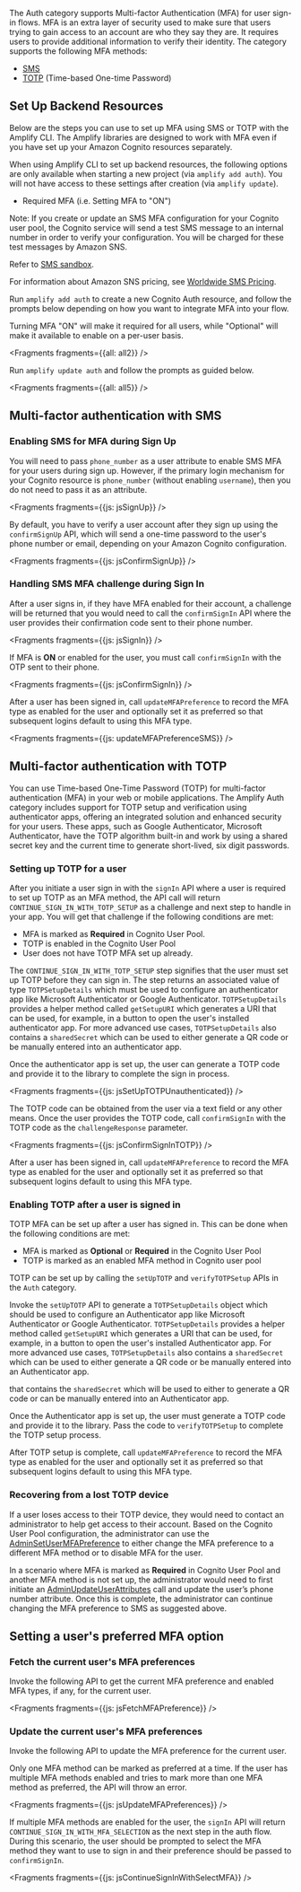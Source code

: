 The Auth category supports Multi-factor Authentication (MFA) for user sign-in flows. MFA is an extra layer of security
used to make sure that users trying to gain access to an account are who they say they are. It requires users to provide
additional information to verify their identity. The category supports the following MFA methods:

* [SMS](#multi-factor-authentication-with-sms)
* [TOTP](#multi-factor-authentication-with-totp) (Time-based One-time Password)

## Set Up Backend Resources

Below are the steps you can use to set up MFA using SMS or TOTP with the Amplify CLI. The Amplify libraries are designed to work with
MFA even if you have set up your Amazon Cognito resources separately.

<Callout warning>

When using Amplify CLI to set up backend resources, the following options are only available when starting a new project (via `amplify add auth`). You will not have access to these settings after creation (via `amplify update`).

- Required MFA (i.e. Setting MFA to "ON")

</Callout>

<Callout>
Note: If you create or update an SMS MFA configuration for your Cognito user pool, the Cognito service will send a test SMS message to an internal number in order to verify your configuration. You will be charged for these test messages by Amazon SNS.

Refer to [SMS sandbox](/lib/auth/sms_flows#sandbox-mode).

For information about Amazon SNS pricing, see [Worldwide SMS Pricing](https://aws.amazon.com/sns/sms-pricing/).
</Callout>

<BlockSwitcher>

<Block name="New Project">

Run `amplify add auth` to create a new Cognito Auth resource, and follow the prompts below depending on how you want to integrate MFA into your flow.

Turning MFA "ON" will make it required for all users, while "Optional" will make it available to enable on a per-user basis.


<Fragments fragments={{all: all2}} />

</Block>

<Block name="Existing Project">

Run `amplify update auth` and follow the prompts as guided below.


<Fragments fragments={{all: all5}} />

</Block>

</BlockSwitcher>

## Multi-factor authentication with SMS

### Enabling SMS for MFA during Sign Up

You will need to pass `phone_number` as a user attribute to enable SMS MFA for your users during sign up. However, if the primary login mechanism for your Cognito resource is
`phone_number` (without enabling `username`), then you do not need to pass it as an attribute.


<Fragments fragments={{js: jsSignUp}} />

By default, you have to verify a user account after they sign up using the `confirmSignUp` API, which will send a one-time password to the user's phone number or email,
depending on your Amazon Cognito configuration.


<Fragments fragments={{js: jsConfirmSignUp}} />

### Handling SMS MFA challenge during Sign In

After a user signs in, if they have MFA enabled for their account, a challenge will be returned that you would need to call the `confirmSignIn` API where the user provides
their confirmation code sent to their phone number.


<Fragments fragments={{js: jsSignIn}} />

If MFA is **ON** or enabled for the user, you must call `confirmSignIn` with the OTP sent to their phone.


<Fragments fragments={{js: jsConfirmSignIn}} />

After a user has been signed in, call `updateMFAPreference` to record the MFA type as enabled for the user
and optionally set it as preferred so that subsequent logins default to using this MFA type.


<Fragments fragments={{js: updateMFAPreferenceSMS}} />

## Multi-factor authentication with TOTP

You can use Time-based One-Time Password (TOTP) for multi-factor authentication (MFA) in your web or mobile applications. The Amplify Auth category includes
support for TOTP setup and verification using authenticator apps, offering an integrated solution and enhanced security for your users. These apps,
such as Google Authenticator, Microsoft Authenticator, have the TOTP algorithm built-in and work by using a shared secret key and the current time to
generate short-lived, six digit passwords.

### Setting up TOTP for a user

After you initiate a user sign in with the `signIn` API where a user is required to set up TOTP as an MFA method, the API call will return `CONTINUE_SIGN_IN_WITH_TOTP_SETUP`
as a challenge and next step to handle in your app. You will get that challenge if the following conditions are met:

- MFA is marked as **Required** in Cognito User Pool.
- TOTP is enabled in the Cognito User Pool
- User does not have TOTP MFA set up already.

The `CONTINUE_SIGN_IN_WITH_TOTP_SETUP` step signifies that the user must set up TOTP before they can sign in. The step returns an associated value of type `TOTPSetupDetails`
which must be used to configure an authenticator app like Microsoft Authenticator or Google Authenticator. `TOTPSetupDetails` provides a helper method called `getSetupURI`
which generates a URI that can be used, for example, in a button to open the user's installed authenticator app. For more advanced use cases, `TOTPSetupDetails` also contains
a `sharedSecret` which can be used to either generate a QR code or be manually entered into an authenticator app.

Once the authenticator app is set up, the user can generate a TOTP code and provide it to the library to complete the sign in process.


<Fragments fragments={{js: jsSetUpTOTPUnauthenticated}} />

The TOTP code can be obtained from the user via a text field or any other means. Once the user provides the TOTP code, call `confirmSignIn` with the TOTP code as the `challengeResponse` parameter.


<Fragments fragments={{js: jsConfirmSignInTOTP}} />

After a user has been signed in, call `updateMFAPreference` to record the MFA type as enabled for the user
and optionally set it as preferred so that subsequent logins default to using this MFA type.


<Fragments fragments ={{js:jsUpdateMFAPreferenceTOTP}} />

### Enabling TOTP after a user is signed in

TOTP MFA can be set up after a user has signed in. This can be done when the following conditions are met:

- MFA is marked as **Optional** or **Required** in the Cognito User Pool
- TOTP is marked as an enabled MFA method in Cognito user pool

TOTP can be set up by calling the `setUpTOTP` and `verifyTOTPSetup` APIs in the `Auth` category.

Invoke the `setUpTOTP` API to generate a `TOTPSetupDetails` object which should be used to configure an Authenticator app like Microsoft Authenticator or Google Authenticator. `TOTPSetupDetails` provides a helper method called `getSetupURI` which generates a URI that can be used, for example, in a button to open the user's installed Authenticator app. For more advanced use cases, `TOTPSetupDetails` also contains a `sharedSecret` which can be used to either generate a QR code or be manually entered into an Authenticator app.

that contains the `sharedSecret` which will be used to either to generate a QR code or can be manually entered into an Authenticator app.


<Fragments fragments ={{js:jsSetupTOTPAuthenticated}} />

Once the Authenticator app is set up, the user must generate a TOTP code and provide it to the library. Pass the code to `verifyTOTPSetup` to complete the TOTP setup process.


<Fragments fragments ={{js:jsVerifyTOTP}} />

After TOTP setup is complete, call `updateMFAPreference` to record the MFA type as enabled for the user
and optionally set it as preferred so that subsequent logins default to using this MFA type.

<Fragments fragments ={{js:jsUpdateMFAPreferenceTOTP}} />

### Recovering from a lost TOTP device

<Callout warning>

If a user loses access to their TOTP device, they would need to contact an administrator to help get access to their account. Based on the Cognito User Pool configuration, the administrator can use the [AdminSetUserMFAPreference](https://docs.aws.amazon.com/cognito-user-identity-pools/latest/APIReference/API_AdminSetUserMFAPreference.html) to either change the MFA preference to a different MFA method or to disable MFA for the user.

</Callout>

In a scenario where MFA is marked as **Required** in Cognito User Pool and another MFA method is not set up, the administrator would need to first initiate an [AdminUpdateUserAttributes](https://docs.aws.amazon.com/cognito-user-identity-pools/latest/APIReference/API_AdminUpdateUserAttributes.html) call and update the user’s phone number attribute. Once this is complete, the administrator can continue changing the MFA preference to SMS as suggested above.

## Setting a user's preferred MFA option

### Fetch the current user's MFA preferences

Invoke the following API to get the current MFA preference and enabled MFA types, if any, for the current user.


<Fragments fragments={{js: jsFetchMFAPreference}} />

### Update the current user's MFA preferences

Invoke the following API to update the MFA preference for the current user.

<Callout warning>

Only one MFA method can be marked as preferred at a time. If the user has multiple MFA methods enabled and tries to mark more than one MFA method as preferred, the API will throw an error.

</Callout>


<Fragments fragments={{js: jsUpdateMFAPreferences}} />

If multiple MFA methods are enabled for the user, the `signIn` API will return `CONTINUE_SIGN_IN_WITH_MFA_SELECTION` as the next step in the auth flow. During this scenario,
the user should be prompted to select the MFA method they want to use to sign in and their preference should be passed to `confirmSignIn`.


<Fragments fragments={{js: jsContinueSignInWithSelectMFA}} />
